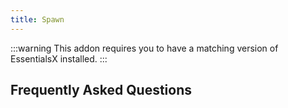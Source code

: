 ```yaml
---
title: Spawn
---
```


:::warning
This addon requires you to have a matching version of EssentialsX installed.
:::

## Frequently Asked Questions